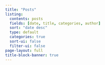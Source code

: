 ```yaml
---
title: "Posts"
listing:
  contents: posts
  fields: [date, title, categories, author]
  sort: "date desc"
  type: default
  categories: true
  sort-ui: false
  filter-ui: false
page-layout: full
title-block-banner: true
---
```



